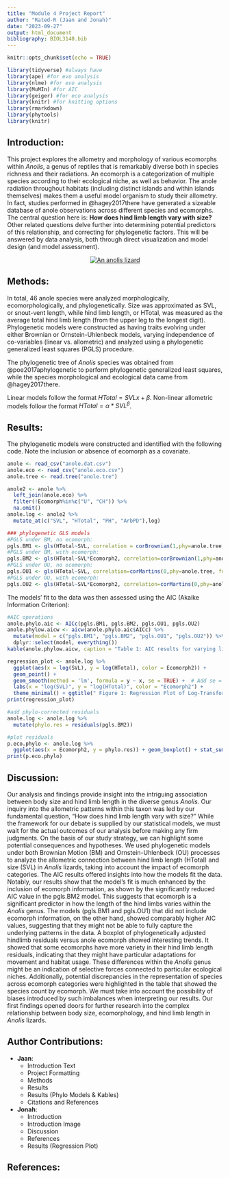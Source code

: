 ```yaml
---
title: "Module 4 Project Report"
author: "Rated-R (Jaan and Jonah)"
date: "2023-09-27"
output: html_document
bibliography: BIOL3140.bib
---
```

```r
knitr::opts_chunk$set(echo = TRUE)
```
```r
library(tidyverse) #always have
library(ape) #for evo analysis
library(nlme) #for evo analysis
library(MuMIn) #for AIC
library(geiger) #for eco analysis
library(knitr) #for knitting options
library(rmarkdown)
library(phytools)
library(knitr)
```
## Introduction:
This project explores the allometry and morphology of various ecomorphs within *Anolis*, a genus of reptiles that is remarkably diverse both in species richness and their radiations. An ecomorph is a categorization of multiple species according to their ecological niche, as well as behavior. The anole radiation throughout habitats (including distinct islands and within islands themselves) makes them a useful model organism to study their allometry. In fact, studies performed in @hagey2017there have generated a sizeable database of anole observations across different species and ecomorphs.  
The central question here is: **How does hind limb length vary with size?** Other related questions delve further into determining potential predictors of this relationship, and correcting for phylogenetic factors.
This will be answered by data analysis, both through direct visualization and model design (and model assessment).

<center>
[![An anolis lizard](https://upload.wikimedia.org/wikipedia/commons/thumb/4/4b/Green_anole.jpg/320px-Green_anole.jpg)](https://upload.wikimedia.org/wikipedia/commons/thumb/4/4b/Green_anole.jpg/320px-Green_anole.jpg)
</center>


## Methods:
In total, 46 anole species were analyzed morphologically, ecomorphologically, and phylogenetically. Size was approximated as SVL, or snout-vent length, while hind limb length, or HTotal, was measured as the average total hind limb length (from the upper leg to the longest digit). Phylogenetic models were constructed as having traits evolving under either Brownian or Ornstein-Uhlenbeck models, varying independence of co-variables (linear vs. allometric) and analyzed using a phylogenetic generalized least squares (PGLS) procedure.

The phylogenetic tree of *Anolis* species was obtained from @poe2017aphylogenetic to perform phylogenetic generalized least squares, while the species morphological and ecological data came from @hagey2017there.

Linear models follow the format $HTotal=SVL x+\beta$.
Non-linear allometric models follow the format $HTotal=\alpha*SVL^\beta$.


## Results:
The phylogenetic models were constructed and identified with the following code. Note the inclusion or absence of ecomorph as a covariate.
```r
anole <- read_csv("anole.dat.csv")
anole.eco <- read_csv("anole.eco.csv")
anole.tree <- read.tree("anole.tre")
```
```r
anole2 <- anole %>%
  left_join(anole.eco) %>%
  filter(!Ecomorph%in%c("U", "CH")) %>%
  na.omit()
anole.log <- anole2 %>%
  mutate_at(c("SVL", "HTotal", "PH", "ArbPD"),log)
```
```r
### phylogenetic GLS models
#PGLS under BM, no ecomorph:
pgls.BM1 <- gls(HTotal~SVL, correlation = corBrownian(1,phy=anole.tree, form=~Species), data=anole.log, method="ML")
#PGLS under BM, with ecomorph:
pgls.BM2 <- gls(HTotal~SVL*Ecomorph2, correlation=corBrownian(1,phy=anole.tree,form=~Species), data=anole.log, method="ML")
#PGLS under OU, no ecomorph:
pgls.OU1 <- gls(HTotal~SVL, correlation=corMartins(0,phy=anole.tree, form=~Species), data=anole.log, method="ML")
#PGLS under OU, with ecomorph:
pgls.OU2 <- gls(HTotal~SVL*Ecomorph2, correlation=corMartins(0,phy=anole.tree, form=~Species), data=anole.log, method="ML")
```

The models' fit to the data was then assessed using the AIC (Akaike Information Criterion):
```r
#AIC operations
anole.phylo.aic <- AICc(pgls.BM1, pgls.BM2, pgls.OU1, pgls.OU2)
anole.phylow.aicw <- aicw(anole.phylo.aic$AICc) %>%
  mutate(model = c("pgls.BM1", "pgls.BM2", "pgls.OU1", "pgls.OU2")) %>%
  dplyr::select(model, everything())
kable(anole.phylow.aicw, caption = "Table 1: AIC results for varying linear or allometric models")
```
```r
regression_plot <- anole.log %>%
  ggplot(aes(x = log(SVL), y = log(HTotal), color = Ecomorph2)) +
  geom_point() +
  geom_smooth(method = 'lm', formula = y ~ x, se = TRUE) +  # Add se = TRUE for shaded CI
  labs(x = "log(SVL)", y = "log(HTotal)", color = "Ecomorph2") +
  theme_minimal() + ggtitle(" Figure 1: Regression Plot of Log-Transformed HTotal vs. SVL Data by Ecomorph")
print(regression_plot)
```

```r
#add phylo-corrected residuals
anole.log <- anole.log %>%
  mutate(phylo.res = residuals(pgls.BM2))
```
```r
#plot residuals
p.eco.phylo <- anole.log %>%
  ggplot(aes(x = Ecomorph2, y = phylo.res)) + geom_boxplot() + stat_summary(fun=mean, geom="point", size=3) + ggtitle("Figure 2: Phylogenetically-Corrected Residuals for Ecomorphs")
print(p.eco.phylo)
```


## Discussion:
Our analysis and findings provide insight into the intriguing association between body size and hind limb length in the diverse genus *Anolis*. Our inquiry into the allometric patterns within this taxon was led by our fundamental question, "How does hind limb length vary with size?" 
While the framework for our debate is supplied by our statistical models, we must wait for the actual outcomes of our analysis before making any firm judgments. On the basis of our study strategy, we can highlight some potential consequences and hypotheses.
We used phylogenetic models under both Brownian Motion (BM) and Ornstein-Uhlenbeck (OU) processes to analyze the allometric connection between hind limb length (HTotal) and size (SVL) in *Anolis* lizards, taking into account the impact of ecomorph categories. The AIC results offered insights into how the models fit the data. Notably, our results show that the model's fit is much enhanced by the inclusion of ecomorph information, as shown by the significantly reduced AIC value in the pgls.BM2 model. This suggests that ecomorph is a significant predictor in how the length of the hind limbs varies within the *Anolis* genus. 
The models (pgls.BM1 and pgls.OU1) that did not include ecomorph information, on the other hand, showed comparably higher AIC values, suggesting that they might not be able to fully capture the underlying patterns in the data. 
A boxplot of phylogenetically adjusted hindlimb residuals versus anole ecomorph showed interesting trends. It showed that some ecomorphs have more variety in their hind limb length residuals, indicating that they might have particular adaptations for movement and habitat usage. These differences within the *Anolis* genus might be an indication of selective forces connected to particular ecological niches. Additionally, potential discrepancies in the representation of species across ecomorph categories were highlighted in the table that showed the species count by ecomorph. We must take into account the possibility of biases introduced by such imbalances when interpreting our results. Our first findings opened doors for further research into the complex relationship between body size, ecomorphology, and hind limb length in *Anolis* lizards.


## Author Contributions:

- **Jaan**:
  - Introduction Text
  - Project Formatting
  - Methods
  - Results
  - Results (Phylo Models & Kables)
  - Citations and References

- **Jonah**:
  - Introduction
  - Introduction Image
  - Discussion
  - References
  - Results (Regression Plot)

## References:
